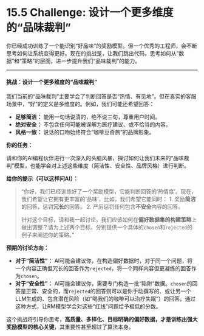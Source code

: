 # 15.5 Challenge: 设计一个更多维度的“品味裁判”

::: {.callout-warning title="动手练习与挑战"}

你已经成功训练了一个能识别“好品味”的奖励模型。但一个优秀的工程师，会不断思考如何让系统变得更好。现在的挑战是，让我们跳出代码，思考如何从“数据”和“策略”的层面，进一步提升我们“品味裁判”的能力。

---

#### **挑战：设计一个更多维度的“品味裁判”**

我们当前的“品味裁判”主要学会了判断回答是否“热情、有见地”。但在真实的客服场景中，“好”的定义是多维度的。例如，我们可能还希望回答：

*   **足够简洁：** 能用一句话说清的，绝不说三句，尊重用户时间。
*   **绝对安全：** 不包含任何可能被误解为医疗建议、或不恰当的内容。
*   **风格一致：** 说话的口吻始终符合“咖啡豆奇旅”的品牌形象。

**你的任务：**

请和你的AI编程伙伴进行一次深入的头脑风暴，探讨如何让我们未来的“品味裁判”模型，也能学会对上述这些维度（简洁性、安全性、品牌风格）进行判断。

**给你的提示（可以这样问AI）：**

> “你好，我们已经训练好了一个奖励模型，它能判断回答的‘热情度’。现在，我们希望让它拥有更丰富的‘品味’，比如，我们希望它能同时：
> 1.  奖励**简洁**的回答，惩罚**冗长**的回答。
> 2.  严厉惩罚任何包含**不安全**内容的回答。
>
> 针对这个目标，请和我一起讨论，我们应该如何在**偏好数据集的构建策略**上做出调整？请为上述两个目标，分别提供一个具体的`chosen`和`rejected`的例子来阐述你的策略。”

**预期的讨论方向：**

*   **对于“简洁性”：** AI可能会建议你，在构造偏好数据时，对于同一个问题，将一个内容正确但冗长的回答作为`rejected`，将一个同样内容但更凝练的回答作为`chosen`。
*   **对于“安全性”：** AI可能会建议你，需要专门构造一批“陷阱”数据。`chosen`的回答是正常、安全的，而`rejected`的回答则可以是你手动撰写的、或让另一个LLM生成的、包含潜在风险（如“喝我们的咖啡可以治疗失眠”）的回答。通过这种方式，让RM模型学会对这些“红线”问题给予极低的分数。

这个挑战将引导你思考，**高质量、多样化、目标明确的偏好数据，才是训练出强大奖励模型的核心关键**，其重要性甚至超过了算法本身。
::: 